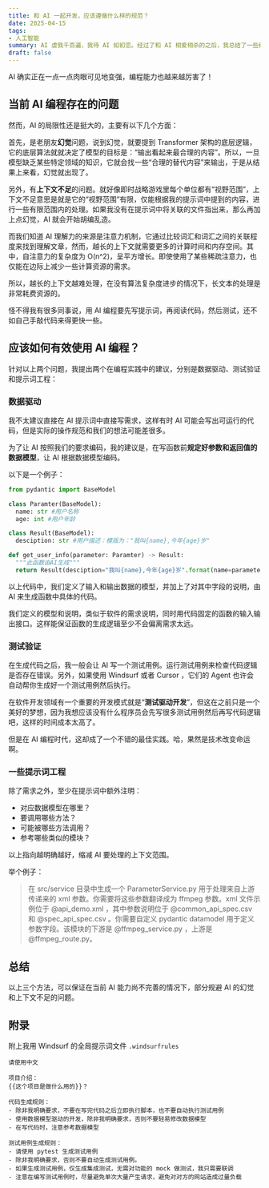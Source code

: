 ```yaml
---
title: 和 AI 一起开发，应该遵循什么样的规范？
date: 2025-04-15
tags:
- 人工智能
summary: AI 虐我千百遍，我待 AI 如初恋。经过了和 AI 相爱相杀的之后，我总结了一些经验……
draft: false
---
```


AI 确实正在一点一点肉眼可见地变强，编程能力也越来越厉害了！

## 当前 AI 编程存在的问题

然而，AI 的局限性还是挺大的，主要有以下几个方面：

首先，是老朋友**幻觉**问题，说到幻觉，就要提到 Transformer 架构的底层逻辑，它的底层算法就就决定了模型的目标是：“输出看起来最合理的内容”。所以，一旦模型缺乏某些特定领域的知识，它就会找一些“合理的替代内容”来输出，于是从结果上来看，幻觉就出现了。

另外，有**上下文不足**的问题。就好像即时战略游戏里每个单位都有“视野范围”，上下文不足意思是就是它的“视野范围”有限，仅能根据我的提示词中提到的内容，进行一些有限范围内的处理。如果我没有在提示词中将关联的文件指出来，那么再加上点幻觉，AI 就会开始胡编乱造。

而我们知道 AI 理解力的来源是注意力机制，它通过比较词汇和词汇之间的关联程度来找到理解文章，然而，越长的上下文就需要更多的计算时间和内存空间。其中，自注意力的复杂度为 O(n^2)，呈平方增长。即使使用了某些稀疏注意力，也仅能在边际上减少一些计算资源的需求。

所以，越长的上下文越难处理，在没有算法复杂度进步的情况下，长文本的处理是非常耗费资源的。

怪不得我有很多同事说，用 AI 编程要先写提示词，再阅读代码，然后测试，还不如自己手敲代码来得更快一些。

## 应该如何有效使用 AI 编程？

针对以上两个问题，我提出两个在编程实践中的建议，分别是数据驱动、测试验证和提示词工程：

### 数据驱动

我不太建议直接在 AI 提示词中直接写需求，这样有时 AI 可能会写出可运行的代码，但是实际的操作规范和我们的想法可能差很多。

为了让 AI 按照我们的要求编码，我的建议是，在写函数前**规定好参数和返回值的数据模型**，让 AI 根据数据模型编码。

以下是一个例子：

```python
from pydantic import BaseModel

class Paramter(BaseModel):
  name: str #用户名称
  age: int #用户年龄

class Result(BaseModel):
  desciption: str #用户描述：模版为："我叫{name},今年{age}岁"

def get_user_info(parameter: Paramter) -> Result:
  """此函数由AI生成"""
  return Result(desciption="我叫{name},今年{age}岁".format(name=parameter.name, age=parameter.age))
```

以上代码中，我们定义了输入和输出数据的模型，并加上了对其中字段的说明，由 AI 来生成函数中具体的代码。

我们定义的模型和说明，类似于软件的需求说明，同时用代码固定的函数的输入输出接口。这样能保证函数的生成逻辑至少不会偏离需求太远。

### 测试验证

在生成代码之后，我一般会让 AI 写一个测试用例。运行测试用例来检查代码逻辑是否存在错误。另外，如果使用 Windsurf 或者 Cursor ，它们的 Agent 也许会自动帮你生成好一个测试用例然后执行。

在软件开发领域有一个重要的开发模式就是“**测试驱动开发**”，但这在之前只是一个美好的梦想，因为我想应该没有什么程序员会先写很多测试用例然后再写代码逻辑吧，这样的时间成本太高了。

但是在 AI 编程时代，这却成了一个不错的最佳实践。哈，果然是技术改变命运啊。

### 一些提示词工程

除了需求之外，至少在提示词中额外注明：
- 对应数据模型在哪里？
- 要调用哪些方法？
- 可能被哪些方法调用？
- 参考哪些类似的模块？

以上指向越明确越好，缩减 AI 要处理的上下文范围。

举个例子：

> 在 src/service 目录中生成一个 ParameterService.py 用于处理来自上游传递来的 xml 参数。你需要将这些参数翻译成为 ffmpeg 参数。xml 文件示例位于 @api_demo.xml ，其中参数说明位于 @common_api_spec.csv 和 @spec_api_spec.csv 。你需要自定义 pydantic datamodel 用于定义参数字段。该模块的下游是 @ffmpeg_service.py ，上游是 @ffmpeg_route.py。

## 总结

以上三个方法，可以保证在当前 AI 能力尚不完善的情况下，部分规避 AI 的幻觉和上下文不足的问题。

## 附录

附上我用 Windsurf 的全局提示词文件 `.windsurfrules`

```plaintext
请使用中文

项目介绍：
{{这个项目是做什么用的}}？

代码生成规则：
- 除非我明确要求，不要在写完代码之后立即执行脚本，也不要自动执行测试用例
- 使用数据模型驱动的开发，除非我明确要求，否则不要轻易修改数据模型
- 在写代码时，注意参考数据模型

测试用例生成规则：
- 请使用 pytest 生成测试用例
- 除非我明确要求，否则不要自动生成测试用例。
- 如果生成测试用例，仅生成集成测试，无需对功能的 mock 做测试，我只需要联调
- 注意在编写测试用例时，尽量避免单次大量产生请求，避免对对方的网站造成过量负载
```
